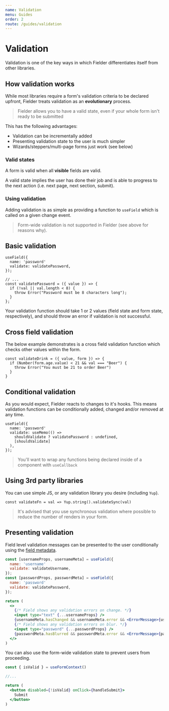 ```yaml
---
name: Validation
menu: Guides
order: 2
route: /guides/validation
---
```


# Validation

Validation is one of the key ways in which Fielder differentiates itself from other libraries.

## How validation works

While most libraries require a form's validation criteria to be declared upfront, Fielder
treats validation as an **evolutionary** process.

> Fielder allows you to have a valid state, even if your whole form isn't ready to be submitted

This has the following advantages:

- Validation can be incrementally added
- Presenting validation state to the user is much simpler
- Wizards/steppers/multi-page forms just work (see below)

### Valid states

A form is valid when all **visible** fields are valid.

A valid state implies the user has done their job and is able to progress to the next action (i.e. next page, next section, submit).

### Using validation

Adding validation is as simple as providing a function to `useField` which is called on a given change event.

> Form-wide validation is not supported in Fielder (see above for reasons why).

## Basic validation

```tsx
useField({
  name: 'password'
  validate: validatePassword,
});

// ...
const validatePassword = ({ value }) => {
  if (!val || val.length < 8) {
    throw Error("Password must be 8 characters long");
  }
};
```

Your validation function should take 1 or 2 values (field state and form state, respectively), and should
throw an error if validation is not successful.

## Cross field validation

The below example demonstrates is a cross field validation function which checks other values within the form.

```tsx
const validateDrink = ({ value, form }) => {
  if (Number(form.age.value) < 21 && val === "Beer") {
    throw Error("You must be 21 to order Beer")
  }
}
```

## Conditional validation

As you would expect, Fielder reacts to changes to it's hooks. This means validation functions
can be conditionally added, changed and/or removed at any time.

```tsx
useField({
  name: 'password'
  validate: useMemo(() =>
    shouldValidate ? validatePassword : undefined,
    [shouldValidate]
  ),
});
```

> You'll want to wrap any functions being declared inside of a component with `useCallback`

## Using 3rd party libraries

You can use simple JS, or any validation library you desire (including `Yup`).

```tsx
const validateFn = val => Yup.string().validateSync(val)
```

> It's advised that you use synchronous validation where possible to reduce the number of
> renders in your form.

## Presenting validation

Field level validation messages can be presented to the user conditionally using the [field metadata](/api/usefield/#usefieldmeta).

```jsx
const [usernameProps, usernameMeta] = useField({
  name: 'username'
  validate: validateUsername,
});
const [passwordProps, passwordMeta] = useField({
  name: 'password'
  validate: validatePassword,
});

return (
  <>
    {/* Field shows any validation errors on change. */}
    <input type="text" {...usernameProps} />
    {usernameMeta.hasChanged && usernameMeta.error && <ErrorMessage>{usernameMeta.error}</ErrorMessage>}
    {/* Field shows any validation errors on blur. */}
    <input type="password" {...passwordProps} />
    {passwordMeta.hasBlurred && passwordMeta.error && <ErrorMessage>{passwordMeta.error}</ErrorMessage>}
  </>
)
```

You can also use the form-wide validation state to prevent users from proceeding.

```jsx
const { isValid } = useFormContext()

//...

return (
  <button disabled={!isValid} onClick={handleSubmit}>
    Submit
  </button>
)
```
